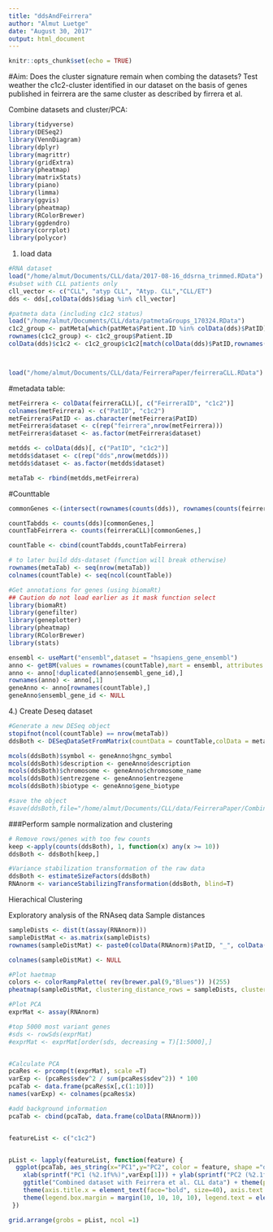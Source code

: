 ```yaml
---
title: "ddsAndFeirrera"
author: "Almut Luetge"
date: "August 30, 2017"
output: html_document
---
```


```r
knitr::opts_chunk$set(echo = TRUE)
```

#Aim: Does the cluster signature remain when combing the datasets?
Test weather the c1c2-cluster identified in our dataset on the basis of genes published in feirrera are the same cluster as described by firrera et al. 

Combine datasets and cluster/PCA:

```r
library(tidyverse)
library(DESeq2)
library(VennDiagram)
library(dplyr)
library(magrittr)
library(gridExtra)
library(pheatmap)
library(matrixStats)
library(piano)
library(limma)
library(ggvis)
library(pheatmap)
library(RColorBrewer)
library(ggdendro)
library(corrplot)
library(polycor)
```

1. load data

```r
#RNA dataset
load("/home/almut/Documents/CLL/data/2017-08-16_ddsrna_trimmed.RData")
#subset with CLL patients only
cll_vector <- c("CLL", "atyp CLL", "Atyp. CLL","CLL/ET")
dds <- dds[,colData(dds)$diag %in% cll_vector]

#patmeta data (including c1c2 status)
load("/home/almut/Documents/CLL/data/patmetaGroups_170324.RData") 
c1c2_group <- patMeta[which(patMeta$Patient.ID %in% colData(dds)$PatID), c("c1c2", "Patient.ID")]
rownames(c1c2_group) <- c1c2_group$Patient.ID
colData(dds)$c1c2 <- c1c2_group$c1c2[match(colData(dds)$PatID,rownames(c1c2_group))] 



load("/home/almut/Documents/CLL/data/FeirreraPaper/feirreraCLL.RData")

```

#metadata table:
```r
metFeirrera <- colData(feirreraCLL)[, c("FeirreraID", "c1c2")]
colnames(metFeirrera) <- c("PatID", "c1c2")
metFeirrera$PatID <- as.character(metFeirrera$PatID)
metFeirrera$dataset <- c(rep("feirrera",nrow(metFeirrera)))
metFeirrera$dataset <- as.factor(metFeirrera$dataset)

metdds <- colData(dds)[, c("PatID", "c1c2")]
metdds$dataset <- c(rep("dds",nrow(metdds)))
metdds$dataset <- as.factor(metdds$dataset)

metaTab <- rbind(metdds,metFeirrera)
```

#Counttable
```r
commonGenes <-(intersect(rownames(counts(dds)), rownames(counts(feirreraCLL))))

countTabdds <- counts(dds)[commonGenes,]
countTabFeirrera <- counts(feirreraCLL)[commonGenes,]

countTable <- cbind(countTabdds,countTabFeirrera)

# to later build dds-dataset (function will break otherwise)
rownames(metaTab) <- seq(nrow(metaTab))
colnames(countTable) <- seq(ncol(countTable))


```


```r
#Get annotations for genes (using biomaRt)
## Caution do not load earlier as it mask function select
library(biomaRt)
library(genefilter)
library(geneplotter)
library(pheatmap)
library(RColorBrewer)
library(stats)

ensembl <- useMart("ensembl",dataset = "hsapiens_gene_ensembl")
anno <- getBM(values = rownames(countTable),mart = ensembl, attributes = c("ensembl_gene_id","hgnc_symbol","description","chromosome_name","entrezgene","gene_biotype"),filters = "ensembl_gene_id")
anno <- anno[!duplicated(anno$ensembl_gene_id),]
rownames(anno) <- anno[,1]
geneAnno <- anno[rownames(countTable),]
geneAnno$ensembl_gene_id <- NULL


```


4.) Create Deseq dataset

```r
#Generate a new DESeq object
stopifnot(ncol(countTable) == nrow(metaTab))
ddsBoth <- DESeqDataSetFromMatrix(countData = countTable,colData = metaTab, design = ~1)

mcols(ddsBoth)$symbol <- geneAnno$hgnc_symbol
mcols(ddsBoth)$description <- geneAnno$description
mcols(ddsBoth)$chromosome <- geneAnno$chromosome_name
mcols(ddsBoth)$entrezgene <- geneAnno$entrezgene
mcols(ddsBoth)$biotype <- geneAnno$gene_biotype

#save the object
#save(ddsBoth,file="/home/almut/Documents/CLL/data/FeirreraPaper/CombinedDatasets.RData")

```

###Perform sample normalization and clustering
```r
# Remove rows/genes with too few counts
keep <-apply(counts(ddsBoth), 1, function(x) any(x >= 10))
ddsBoth <- ddsBoth[keep,]

#Variance stabilization transformation of the raw data
ddsBoth <- estimateSizeFactors(ddsBoth)
RNAnorm <- varianceStabilizingTransformation(ddsBoth, blind=T)

```


Hierachical Clustering

Exploratory analysis of the RNAseq data
Sample distances


```r
sampleDists <- dist(t(assay(RNAnorm)))
sampleDistMat <- as.matrix(sampleDists)
rownames(sampleDistMat) <- paste0(colData(RNAnorm)$PatID, "_", colData(RNAnorm)$c1c2)

colnames(sampleDistMat) <- NULL

#Plot haetmap
colors <- colorRampPalette( rev(brewer.pal(9,"Blues")) )(255)
pheatmap(sampleDistMat, clustering_distance_rows = sampleDists, clustering_distance_cols = sampleDists, col = colors, clustering_method = "ward.D2")


```



```r
#Plot PCA
exprMat <- assay(RNAnorm)

#top 5000 most variant genes
#sds <- rowSds(exprMat)
#exprMat <- exprMat[order(sds, decreasing = T)[1:5000],]


#Calculate PCA
pcaRes <- prcomp(t(exprMat), scale =T)
varExp <- (pcaRes$sdev^2 / sum(pcaRes$sdev^2)) * 100
pcaTab <- data.frame(pcaRes$x[,c(1:10)])
names(varExp) <- colnames(pcaRes$x)

#add background information
pcaTab <- cbind(pcaTab, data.frame(colData(RNAnorm)))


featureList <- c("c1c2")


pList <- lapply(featureList, function(feature) {
  ggplot(pcaTab, aes_string(x="PC1",y="PC2", color = feature, shape ="dataset")) + geom_point(size = 5) + theme_bw() + 
    xlab(sprintf("PC1 (%2.1f%%)",varExp[1])) + ylab(sprintf("PC2 (%2.1f%%)",varExp[2])) + 
    ggtitle("Combined dataset with Feirrera et al. CLL data") + theme(plot.title = element_text(hjust = 0.5, color="red", size = 30)) +
    theme(axis.title.x = element_text(face="bold", size=40), axis.text.x=element_text(size=30)) + theme(axis.title.y = element_text(face="bold", size=40), axis.text.y= element_text(size=30)) +
    theme(legend.box.margin = margin(10, 10, 10, 10), legend.text = element_text(size = 30), legend.title = element_text(face = "bold", size = 30))  
 })

grid.arrange(grobs = pList, ncol =1)

```









